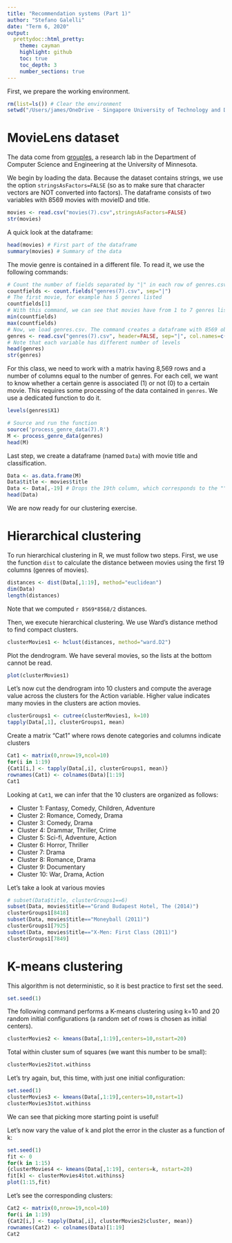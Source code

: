 ```yaml
---
title: "Recommendation systems (Part 1)"
author: "Stefano Galelli"
date: "Term 6, 2020"
output: 
  prettydoc::html_pretty:
    theme: cayman
    highlight: github
    toc: true
    toc_depth: 3
    number_sections: true
---
```


First, we prepare the working environment.
```r
rm(list=ls()) # Clear the environment
setwd("/Users/james/OneDrive - Singapore University of Technology and Design/SUTD/Year 3/Term 6/40.016 - The Analytics Edge/Week 11 - Recommendation Systems/Lecture 18 - Recommendation Systems Part I")  # Setup the working directory
```


# MovieLens dataset

The data come from [grouples](https://grouplens.org), a research lab in the Department of Computer Science and Engineering at the University of Minnesota.

We begin by loading the data. Because the dataset contains strings, we use the option `stringsAsFactors=FALSE` (so as to make sure that character vectors are NOT converted into factors). The dataframe consists of two variables with 8569 movies with movieID and title.

```r
movies <- read.csv("movies(7).csv",stringsAsFactors=FALSE)
str(movies)
```

A quick look at the dataframe:

```r
head(movies) # First part of the dataframe
summary(movies) # Summary of the data
```

The movie genre is contained in a different file. To read it, we use the following commands:

```r
# Count the number of fields separated by "|" in each row of genres.csv
countfields <- count.fields("genres(7).csv", sep="|") 
# The first movie, for example has 5 genres listed
countfields[1] 
# With this command, we can see that movies have from 1 to 7 genres listed
min(countfields)
max(countfields)
# Now, we load genres.csv. The command creates a dataframe with 8569 observations and 7 variables with column names X1 ... X7.
genres <- read.csv("genres(7).csv", header=FALSE, sep="|", col.names=c("X1","X2","X3","X4","X5","X6","X7"), stringsAsFactors=TRUE)
# Note that each variable has different number of levels
head(genres)
str(genres) 
```
 
For this class, we need to work with a matrix having 8,569 rows and a number of columns equal to the number of genres. For each cell, we want to know whether a certain genre is associated (1) or not (0) to a certain movie. This requires some processing of the data contained in `genres`. We use a dedicated function to do it.
```r
levels(genres$X1)
```

```r
# Source and run the function
source('process_genre_data(7).R')
M <- process_genre_data(genres)
head(M)
```

Last step, we create a dataframe (named `Data`) with movie title and classification.

```r
Data <- as.data.frame(M)
Data$title <- movies$title
Data <- Data[,-19] # Drops the 19th column, which corresponds to the "" category
head(Data)
```

We are now ready for our clustering exercise.


# Hierarchical clustering

To run hierarchical clustering in R, we must follow two steps. First, we use the function `dist` to calculate the distance between movies using the first 19 columns (genres of movies).

```r
distances <- dist(Data[,1:19], method="euclidean")
dim(Data)
length(distances)
```

Note that we computed `r 8569*8568/2` distances.

Then, we execute hierarchical clustering. We use Ward's distance method to find compact clusters.

```r
clusterMovies1 <- hclust(distances, method="ward.D2")
```

Plot the dendrogram. We have several movies, so the lists at the bottom cannot be read.

```r
plot(clusterMovies1) 
```

Let's now cut the dendrogram into 10 clusters and compute the average value across the clusters for the Action variable. Higher value indicates many movies in the clusters are action movies.

```r
clusterGroups1 <- cutree(clusterMovies1, k=10)
tapply(Data[,1], clusterGroups1, mean) 
```

Create a matrix "Cat1" where rows denote categories and columns indicate clusters

```r
Cat1 <- matrix(0,nrow=19,ncol=10)
for(i in 1:19)
{Cat1[i,] <- tapply(Data[,i], clusterGroups1, mean)}
rownames(Cat1) <- colnames(Data)[1:19]
Cat1
```

Looking at `Cat1`, we can infer that the 10 clusters are organized as follows:
  
* Cluster 1: Fantasy, Comedy, Children, Adventure
* Cluster 2: Romance, Comedy, Drama
* Cluster 3: Comedy, Drama
* Cluster 4: Drammar, Thriller, Crime
* Cluster 5: Sci-fi, Adventure, Action
* Cluster 6: Horror, Thriller
* Cluster 7: Drama
* Cluster 8: Romance, Drama
* Cluster 9: Documentary
* Cluster 10: War, Drama, Action

Let's take a look at various movies

```r
# subset(Data$title, clusterGroups1==6)
subset(Data, movies$title=="Grand Budapest Hotel, The (2014)")
clusterGroups1[8418]
subset(Data, movies$title=="Moneyball (2011)")
clusterGroups1[7925]
subset(Data, movies$title=="X-Men: First Class (2011)")
clusterGroups1[7849]
```


# K-means clustering

This algorithm is not deterministic, so it is best practice to first set the seed.

```r
set.seed(1)
```

The following command performs a K-means clustering using k=10 and 20 random initial configurations (a random set of rows is chosen as initial centers).

```r
clusterMovies2 <- kmeans(Data[,1:19],centers=10,nstart=20)
```

Total within cluster sum of squares (we want this number to be small):

```r
clusterMovies2$tot.withinss 
```

Let's try again, but, this time, with just one initial configuration:

```r
set.seed(1)
clusterMovies3 <- kmeans(Data[,1:19],centers=10,nstart=1)
clusterMovies3$tot.withinss 
```

We can see that picking more starting point is useful!

Let's now vary the value of k and plot the error in the cluster as a function of k:

```r
set.seed(1)
fit <- 0
for(k in 1:15)
{clusterMovies4 <- kmeans(Data[,1:19], centers=k, nstart=20)
fit[k] <- clusterMovies4$tot.withinss}
plot(1:15,fit)
```

Let's see the corresponding clusters:

```r
Cat2 <- matrix(0,nrow=19,ncol=10)
for(i in 1:19)
{Cat2[i,] <- tapply(Data[,i], clusterMovies2$cluster, mean)}
rownames(Cat2) <- colnames(Data)[1:19]
Cat2
```













